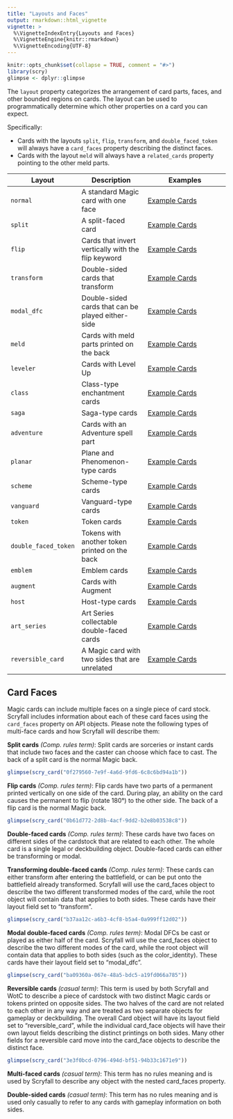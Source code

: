 ```yaml
---
title: "Layouts and Faces"
output: rmarkdown::html_vignette
vignette: >
  %\VignetteIndexEntry{Layouts and Faces}
  %\VignetteEngine{knitr::rmarkdown}
  %\VignetteEncoding{UTF-8}
---
```


```r
knitr::opts_chunk$set(collapse = TRUE, comment = "#>")
library(scry)
glimpse <- dplyr::glimpse
```

The `layout` property categorizes the arrangement of card parts, faces, and
other bounded regions on cards. The layout can be used to programmatically
determine which other properties on a card you can expect.

Specifically:

- Cards with the layouts `split`, `flip`, `transform`, and `double_faced_token`
  will always have a `card_faces` property describing the distinct faces.
- Cards with the layout `meld` will always have a `related_cards` property
  pointing to the other meld parts.

| Layout               | Description                                        | Examples                                                                   |
| -------------------- | -------------------------------------------------- | -------------------------------------------------------------------------- |
| `normal`             | A standard Magic card with one face                | [Example Cards](https://scryfall.com/search?q=layout%3Anormal)             |
| `split`              | A split-faced card                                 | [Example Cards](https://scryfall.com/search?q=layout%3Asplit)              |
| `flip`               | Cards that invert vertically with the flip keyword | [Example Cards](https://scryfall.com/search?q=layout%3Aflip)               |
| `transform`          | Double-sided cards that transform                  | [Example Cards](https://scryfall.com/search?q=layout%3Atransform)          |
| `modal_dfc`          | Double-sided cards that can be played either-side  | [Example Cards](https://scryfall.com/search?q=layout%3Amodal_dfc)          |
| `meld`               | Cards with meld parts printed on the back          | [Example Cards](https://scryfall.com/search?q=layout%3Ameld)               |
| `leveler`            | Cards with Level Up                                | [Example Cards](https://scryfall.com/search?q=layout%3Aleveler)            |
| `class`              | Class-type enchantment cards                       | [Example Cards](https://scryfall.com/search?q=layout%3Aclass)              |
| `saga`               | Saga-type cards                                    | [Example Cards](https://scryfall.com/search?q=layout%3Asaga)               |
| `adventure`          | Cards with an Adventure spell part                 | [Example Cards](https://scryfall.com/search?q=layout%3Aadventure)          |
| `planar`             | Plane and Phenomenon-type cards                    | [Example Cards](https://scryfall.com/search?q=layout%3Aplanar)             |
| `scheme`             | Scheme-type cards                                  | [Example Cards](https://scryfall.com/search?q=layout%3Ascheme)             |
| `vanguard`           | Vanguard-type cards                                | [Example Cards](https://scryfall.com/search?q=layout%3Avanguard)           |
| `token`              | Token cards                                        | [Example Cards](https://scryfall.com/search?q=layout%3Atoken)              |
| `double_faced_token` | Tokens with another token printed on the back      | [Example Cards](https://scryfall.com/search?q=layout%3Adouble_faced_token) |
| `emblem`             | Emblem cards                                       | [Example Cards](https://scryfall.com/search?q=layout%3Aemblem)             |
| `augment`            | Cards with Augment                                 | [Example Cards](https://scryfall.com/search?q=layout%3Aaugment)            |
| `host`               | Host-type cards                                    | [Example Cards](https://scryfall.com/search?q=layout%3Ahost)               |
| `art_series`         | Art Series collectable double-faced cards          | [Example Cards](https://scryfall.com/search?q=layout%3Aart_series)         |
| `reversible_card`    | A Magic card with two sides that are unrelated     | [Example Cards](https://scryfall.com/search?q=layout%3Areversible_card)    |

## Card Faces

Magic cards can include multiple faces on a single piece of card stock. Scryfall
includes information about each of these card faces using the `card_faces`
property on API objects. Please note the following types of multi-face cards and
how Scryfall will describe them:

**Split cards** _(Comp. rules term)_: Split cards are sorceries or instant cards
that include two faces and the caster can choose which face to cast. The back of
a split card is the normal Magic back.

```r
glimpse(scry_card("0f279560-7e9f-4a6d-9fd6-6c8c6bd94a1b"))
```

**Flip cards** _(Comp. rules term)_: Flip cards have two parts of a permanent
printed vertically on one side of the card. During play, an ability on the card
causes the permanent to flip (rotate 180°) to the other side. The back of a flip
card is the normal Magic back.

```r
glimpse(scry_card("0b61d772-2d8b-4acf-9dd2-b2e8b03538c8"))
```

**Double-faced cards** _(Comp. rules term)_: These cards have two faces on
different sides of the cardstock that are related to each other. The whole card
is a single legal or deckbuilding object. Double-faced cards can either be
transforming or modal.

**Transforming double-faced cards** _(Comp. rules term)_: These cards can either
transform after entering the battlefield, or can be put onto the battlefield
already transformed. Scryfall will use the card_faces object to describe the two
different transformed modes of the card, while the root object will contain data
that applies to both sides. These cards have their layout field set to
"transform".

```r
glimpse(scry_card("b37aa12c-a6b3-4cf8-b5a4-0a999ff12d02"))
```

**Modal double-faced cards** _(Comp. rules term)_: Modal DFCs be cast or played
as either half of the card. Scryfall will use the card_faces object to describe
the two different modes of the card, while the root object will contain data
that applies to both sides (such as the color_identity). These cards have their
layout field set to "modal_dfc".

```r
glimpse(scry_card("ba09360a-067e-48a5-bdc5-a19fd066a785"))
```

**Reversible cards** _(casual term)_: This term is used by both Scryfall and
WotC to describe a piece of cardstock with two distinct Magic cards or tokens
printed on opposite sides. The two halves of the card are not related to each
other in any way and are treated as two separate objects for gameplay or
deckbuilding. The overall Card object will have its layout field set to
"reversible_card", while the individual card_face objects will have their own
layout fields describing the distinct printings on both sides. Many other fields
for a reversible card move into the card_face objects to describe the distinct
face.

```r
glimpse(scry_card("3e3f0bcd-0796-494d-bf51-94b33c1671e9"))
```

**Multi-faced cards** _(casual term)_: This term has no rules meaning and is
used by Scryfall to describe any object with the nested card_faces property.

**Double-sided cards** _(casual term)_: This term has no rules meaning and is
used only casually to refer to any cards with gameplay information on both
sides.
